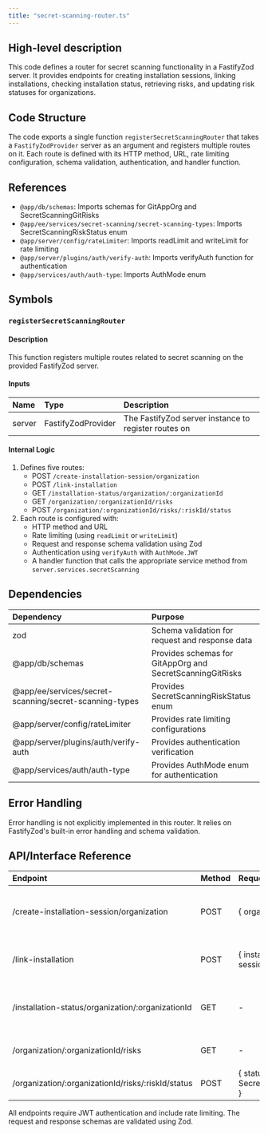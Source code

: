 ```yaml
---
title: "secret-scanning-router.ts"
---
```


## High-level description
This code defines a router for secret scanning functionality in a FastifyZod server. It provides endpoints for creating installation sessions, linking installations, checking installation status, retrieving risks, and updating risk statuses for organizations.

## Code Structure
The code exports a single function `registerSecretScanningRouter` that takes a `FastifyZodProvider` server as an argument and registers multiple routes on it. Each route is defined with its HTTP method, URL, rate limiting configuration, schema validation, authentication, and handler function.

## References
- `@app/db/schemas`: Imports schemas for GitAppOrg and SecretScanningGitRisks
- `@app/ee/services/secret-scanning/secret-scanning-types`: Imports SecretScanningRiskStatus enum
- `@app/server/config/rateLimiter`: Imports readLimit and writeLimit for rate limiting
- `@app/server/plugins/auth/verify-auth`: Imports verifyAuth function for authentication
- `@app/services/auth/auth-type`: Imports AuthMode enum

## Symbols

### `registerSecretScanningRouter`
#### Description
This function registers multiple routes related to secret scanning on the provided FastifyZod server.

#### Inputs
| Name | Type | Description |
|:-----|:-----|:------------|
| server | FastifyZodProvider | The FastifyZod server instance to register routes on |

#### Internal Logic
1. Defines five routes:
   - POST `/create-installation-session/organization`
   - POST `/link-installation`
   - GET `/installation-status/organization/:organizationId`
   - GET `/organization/:organizationId/risks`
   - POST `/organization/:organizationId/risks/:riskId/status`
2. Each route is configured with:
   - HTTP method and URL
   - Rate limiting (using `readLimit` or `writeLimit`)
   - Request and response schema validation using Zod
   - Authentication using `verifyAuth` with `AuthMode.JWT`
   - A handler function that calls the appropriate service method from `server.services.secretScanning`

## Dependencies
| Dependency | Purpose |
|:-----------|:--------|
| zod | Schema validation for request and response data |
| @app/db/schemas | Provides schemas for GitAppOrg and SecretScanningGitRisks |
| @app/ee/services/secret-scanning/secret-scanning-types | Provides SecretScanningRiskStatus enum |
| @app/server/config/rateLimiter | Provides rate limiting configurations |
| @app/server/plugins/auth/verify-auth | Provides authentication verification |
| @app/services/auth/auth-type | Provides AuthMode enum for authentication |

## Error Handling
Error handling is not explicitly implemented in this router. It relies on FastifyZod's built-in error handling and schema validation.

## API/Interface Reference
| Endpoint | Method | Request | Response | Description |
|:---------|:-------|:--------|:---------|:------------|
| /create-installation-session/organization | POST | { organizationId: string } | { sessionId: string } | Creates an installation session for an organization |
| /link-installation | POST | { installationId: string, sessionId: string } | GitAppOrgSchema | Links an installation to an organization |
| /installation-status/organization/:organizationId | GET | - | { appInstallationCompleted: boolean } | Checks the installation status for an organization |
| /organization/:organizationId/risks | GET | - | { risks: SecretScanningGitRisksSchema[] } | Retrieves risks for an organization |
| /organization/:organizationId/risks/:riskId/status | POST | { status: SecretScanningRiskStatus } | SecretScanningGitRisksSchema | Updates the status of a specific risk |

All endpoints require JWT authentication and include rate limiting. The request and response schemas are validated using Zod.